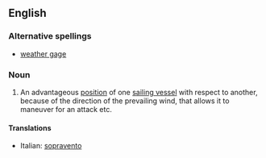 ==English==

===Alternative spellings===
*[[weather gage]]

===Noun===
{{wikipedia|weather gage}}
{{en-noun|sg=[[weather]] [[gauge]]|-}}

#{{context|obsolete|naval}} An advantageous [[position]] of one [[sailing vessel]] with respect to another, because of the direction of the prevailing wind, that allows it to maneuver for an attack etc.

====Translations====
{{top}}
*Italian: [[sopravento]] {{m}}
{{mid}}

{{bottom}}